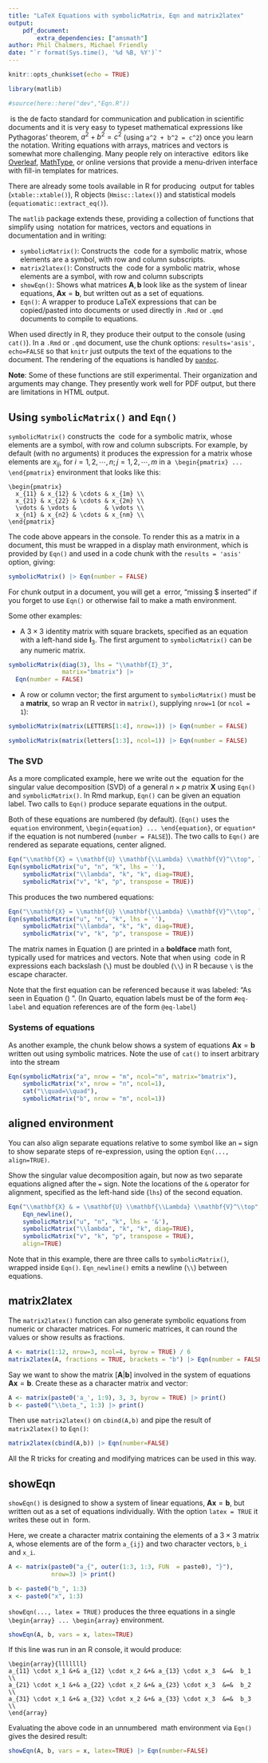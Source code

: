 ```yaml
---
title: "LaTeX Equations with symbolicMatrix, Eqn and matrix2latex"
output: 
    pdf_document:
        extra_dependencies: ["amsmath"]
author: Phil Chalmers, Michael Friendly
date: "`r format(Sys.time(), '%d %B, %Y')`"
---
```


```r
knitr::opts_chunk$set(echo = TRUE)
```

```r
library(matlib)

#source(here::here("dev","Eqn.R"))
```


\LaTeX\ is the de facto standard for communication and publication in scientific documents and it is very easy to typeset mathematical expressions
like Pythagoras' theorem, $a^2 + b^2 = c^2$ (using `a^2 + b^2 = c^2`) once you learn
the notation. Writing equations with arrays, matrices and vectors is
somewhat more challenging. Many people rely on interactive \LaTeX\ editors like [Overleaf](https://www.overleaf.com/), [MathType](https://www.wiris.com/en/mathtype/), or online
versions that provide a menu-driven interface with fill-in templates for
matrices.

There are already some tools available in R for producing \LaTeX\ output for
tables (`xtable::xtable()`), R objects (`Hmisc::latex()`)
and statistical models (`equatiomatic::extract_eq()`).

The `matlib` package extends these, providing a collection of functions that simplify using \LaTeX\ notation for matrices, vectors and equations in documentation and in writing:

* `symbolicMatrix()`: Constructs the \LaTeX\ code for a symbolic matrix, whose elements are a symbol, with row and column subscripts.
* `matrix2latex()`: Constructs the \LaTeX\ code for a symbolic matrix, whose elements are a symbol, with row and column subscripts
* `showEqn()`: Shows what matrices $\mathbf{A}, \mathbf{b}$ look like as the system of linear equations, $\mathbf{A x} = \mathbf{b}$, but written out as a set of equations.
* `Eqn()`: A wrapper to produce LaTeX expressions that can be copied/pasted into documents or
used directly in `.Rmd` or `.qmd` documents to compile to equations.

When used directly in R, they produce their output to the console (using `cat()`).
In a `.Rmd` or `.qmd` document, use the chunk options: `results='asis', echo=FALSE`
so that `knitr` just outputs the text of the equations to the document.
The rendering of the equations is handled by [`pandoc`](https://pandoc.org/).

**Note**: Some of these functions are still experimental. Their organization and arguments may change. They presently
work well for PDF output, but there are limitations in HTML output.


## Using `symbolicMatrix()` and `Eqn()`

`symbolicMatrix()` constructs the \LaTeX\ code for a symbolic matrix, whose elements are a symbol, with row and column subscripts. For example, by default (with no arguments) it produces the expression for a matrix whose elements
are $x_{ij}$, for $i = 1, 2, \cdots, n; j = 1, 2, \cdots,m$ in a \LaTeX\ `\begin{pmatrix} ... \end{pmatrix}`
environment that looks like this:

```
\begin{pmatrix} 
  x_{11} & x_{12} & \cdots & x_{1m} \\ 
  x_{21} & x_{22} & \cdots & x_{2m} \\ 
  \vdots & \vdots &        & \vdots \\ 
  x_{n1} & x_{n2} & \cdots & x_{nm} \\ 
\end{pmatrix}
```

The code above appears in the console. To render this as a matrix in a document, this must
be wrapped in a display math environment, which is provided by `Eqn()` and used in a code
chunk with the `results = 'asis'` option, giving:

```r
symbolicMatrix() |> Eqn(number = FALSE)
```

For chunk output in a document, you will get a \LaTeX\ error, "missing $ inserted" if you forget
to use `Eqn()` or otherwise fail to make a math environment.

Some other examples:

* A $3 \times 3$ identity matrix with square brackets, specified as an equation with a left-hand side $\mathbf{I}_3$. The first argument to
`symbolicMatrix()` can be any numeric matrix.

```r
symbolicMatrix(diag(3), lhs = "\\mathbf{I}_3", 
               matrix="bmatrix") |> 
  Eqn(number = FALSE)
```

* A row or column vector; the first argument to `symbolicMatrix()` must be a **matrix**, so wrap an R vector in `matrix()`, supplying `nrow=1` (or `ncol = 1`):

```r
symbolicMatrix(matrix(LETTERS[1:4], nrow=1)) |> Eqn(number = FALSE)
```

```r
symbolicMatrix(matrix(letters[1:3], ncol=1)) |> Eqn(number = FALSE)
```

### The SVD
As a more complicated example,
here we write out the \LaTeX\ equation for the singular value decomposition (SVD) of a 
general $n \times p$ matrix $\mathbf{X}$
using `Eqn()` and `symbolicMatrix()`. In Rmd markup, `Eqn()` can be given an equation label.
Two calls to `Eqn()` produce separate equations in the output.

Both of these equations are numbered (by default).
(`Eqn()` uses the \LaTeX\ `equation` environment, `\begin{equation} ... \end{equation}`,
or `equation*` if the equation is not numbered (`number = FALSE`)).
The two calls to `Eqn()` are rendered as separate equations, center aligned.

<!-- (In this example, using `echo = TRUE` gives output that -->
<!-- intersperses the code with the equation output for some reason.) -->

```r
Eqn("\\mathbf{X} = \\mathbf{U} \\mathbf{\\Lambda} \\mathbf{V}^\\top", label='eqn:svd')
Eqn(symbolicMatrix("u", "n", "k", lhs = ''),
    symbolicMatrix("\\lambda", "k", "k", diag=TRUE),
    symbolicMatrix("v", "k", "p", transpose = TRUE))
```

This produces the two numbered equations:

```r
Eqn("\\mathbf{X} = \\mathbf{U} \\mathbf{\\Lambda} \\mathbf{V}^\\top", label='eqn:svd')
Eqn(symbolicMatrix("u", "n", "k", lhs = ''),
    symbolicMatrix("\\lambda", "k", "k", diag=TRUE),
    symbolicMatrix("v", "k", "p", transpose = TRUE))
```

The matrix names in Equation (\ref{eqn:svd}) are printed in a **boldface** math font, typically used for matrices
and vectors. Note that when using
\LaTeX\ code in R expressions each backslash (`\`) must be doubled (`\\`) in R because `\` is the
escape character.

Note that the first equation can be referenced because it was labeled:  "As seen in Equation (\ref{eqn:svd}) \ldots ".
(In Quarto, equation labels must be of the form `#eq-label` and equation references are of the form `@eq-label`)

### Systems of equations

As another example, the chunk below shows a system of equations $\mathbf{A} \mathbf{x} = \mathbf{b}$
written out using symbolic matrices. Note the use of `cat()` to insert arbitrary \LaTeX\ into
the stream

```r
Eqn(symbolicMatrix("a", nrow = "m", ncol="n", matrix="bmatrix"),
    symbolicMatrix("x", nrow = "n", ncol=1),
    cat("\\quad=\\quad"),
    symbolicMatrix("b", nrow = "m", ncol=1))
```


## aligned environment

You can also align separate equations relative to some symbol like an `=` sign to show separate
steps of re-expression, using the option `Eqn(..., align=TRUE)`.

Show the singular value decomposition again, but now as two separate equations aligned after the `=`
sign. Note the locations of the `&` operator for alignment, specified as the left-hand side (`lhs`)
of the second equation.


```r
Eqn("\\mathbf{X} & = \\mathbf{U} \\mathbf{\\Lambda} \\mathbf{V}^\\top",
    Eqn_newline(),
    symbolicMatrix("u", "n", "k", lhs = '&'),
    symbolicMatrix("\\lambda", "k", "k", diag=TRUE),
    symbolicMatrix("v", "k", "p", transpose = TRUE),
    align=TRUE)
```

Note that in this example, there are three calls to `symbolicMatrix()`, wrapped inside `Eqn()`.
`Eqn_newline()` emits a newline (`\\`) between equations.


## matrix2latex

The `matrix2latex()` function can also generate symbolic equations from numeric or character matrices.
For numeric matrices, it can round the values or show results as fractions.

```r
A <- matrix(1:12, nrow=3, ncol=4, byrow = TRUE) / 6
matrix2latex(A, fractions = TRUE, brackets = "b") |> Eqn(number = FALSE)
```


Say we want to show the matrix $[\mathbf{A} | \mathbf{b}]$ involved in the system of equations
$\mathbf{A} \mathbf{x} = \mathbf{b}$.
Create these as a character matrix and vector:

```r
A <- matrix(paste0('a_', 1:9), 3, 3, byrow = TRUE) |> print()
b <- paste0("\\beta_", 1:3) |> print()
```

Then use `matrix2latex()` on `cbind(A,b)` and pipe the result of `matrix2latex()` to `Eqn()`:

```r
matrix2latex(cbind(A,b)) |> Eqn(number=FALSE)
```

All the R tricks for creating and modifying matrices can be used in this way.

## showEqn

`showEqn()` is designed to show a system of linear equations, $\mathbf{A x} = \mathbf{b}$, but written out as a set of equations individually. With the option `latex = TRUE` it writes these out in \LaTeX\ form.

<!-- `showEqn()` can also write \LaTeX\, but writes out the equations individually. -->
<!-- However, but the `array` environment needs to be included -->
<!-- inside `$$ ... $$` to be evaluated in a chunk, so this chunk is not evaluated (it causes a LaTeX error). -->

Here, we create a character matrix containing
the elements of a $3 \times 3$ matrix `A`, whose elements are of the form
`a_{ij}` and two character vectors, `b_i` and `x_i`. 
```r
A <- matrix(paste0("a_{", outer(1:3, 1:3, FUN  = paste0), "}"), 
            nrow=3) |> print()

b <- paste0("b_", 1:3)
x <- paste0("x", 1:3)
```

`showEqn(..., latex = TRUE)` produces the three equations in a single `\begin{array} ... \begin{array}`
environment.

```r
showEqn(A, b, vars = x, latex=TRUE)
```

If this line was run in an R console, it would produce:

```
\begin{array}{lllllll}
a_{11} \cdot x_1 &+& a_{12} \cdot x_2 &+& a_{13} \cdot x_3  &=&  b_1 \\ 
a_{21} \cdot x_1 &+& a_{22} \cdot x_2 &+& a_{23} \cdot x_3  &=&  b_2 \\ 
a_{31} \cdot x_1 &+& a_{32} \cdot x_2 &+& a_{33} \cdot x_3  &=&  b_3 \\ 
\end{array}
```

Evaluating the above code in an unnumbered \LaTeX\ math environment via `Eqn()` gives the
desired result:

```r
showEqn(A, b, vars = x, latex=TRUE) |> Eqn(number=FALSE)
```

